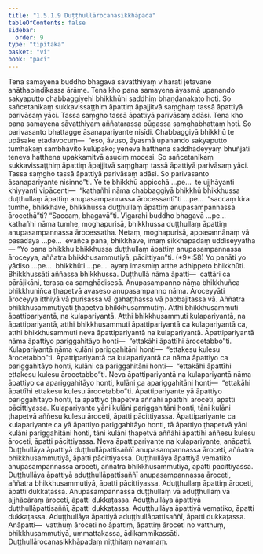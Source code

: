 ```yaml
---
title: "1.5.1.9 Duṭṭhullārocanasikkhāpada"
tableOfContents: false
sidebar:
  order: 9
type: "tipitaka"
basket: "vi"
book: "paci"
---
```



<DynamicBreadcrumb />

<Division number="78" book="paci" e="ch" v="2" p="46">

<Paragraph number="295" book="paci">
Tena samayena buddho bhagavā sāvatthiyaṃ viharati jetavane anāthapiṇḍikassa ārāme. Tena kho pana samayena āyasmā upanando sakyaputto chabbaggiyehi bhikkhūhi saddhiṃ bhaṇḍanakato hoti. So sañcetanikaṃ sukkavissaṭṭhiṃ āpattiṃ āpajjitvā saṃghaṃ tassā āpattiyā parivāsaṃ yāci. Tassa saṃgho tassā āpattiyā parivāsaṃ adāsi. Tena kho pana samayena sāvatthiyaṃ aññatarassa pūgassa saṃghabhattaṃ hoti. So parivasanto bhattagge āsanapariyante nisīdi. Chabbaggiyā bhikkhū te upāsake etadavocuṃ—  “eso, āvuso, āyasmā upanando sakyaputto tumhākaṃ sambhāvito kulūpako; yeneva hatthena saddhādeyyaṃ bhuñjati teneva hatthena upakkamitvā asuciṃ mocesi. So sañcetanikaṃ sukkavissaṭṭhiṃ āpattiṃ āpajjitvā saṃghaṃ tassā āpattiyā parivāsaṃ yāci. Tassa saṃgho tassā āpattiyā parivāsaṃ adāsi. So parivasanto āsanapariyante nisinno”ti.
</Paragraph>

<Paragraph number="296" book="paci">
Ye te bhikkhū appicchā …pe…  te ujjhāyanti khiyyanti vipācenti—  “kathañhi nāma chabbaggiyā bhikkhū bhikkhussa duṭṭhullaṃ āpattiṃ anupasampannassa ārocessantī”ti …pe…  “saccaṃ kira tumhe, bhikkhave, bhikkhussa duṭṭhullaṃ āpattiṃ anupasampannassa ārocethā”ti? “Saccaṃ, bhagavā”ti. Vigarahi buddho bhagavā …pe…  kathañhi nāma tumhe, moghapurisā, bhikkhussa duṭṭhullaṃ āpattiṃ anupasampannassa ārocessatha. Netaṃ, moghapurisā, appasannānaṃ vā pasādāya …pe…  evañca pana, bhikkhave, imaṃ sikkhāpadaṃ uddiseyyātha—
</Paragraph>

</Division>
<Division number="79" book="paci" e="ch" v="2" p="47">

<Paragraph number="297" book="paci">
<Emphasis>“Yo pana bhikkhu bhikkhussa duṭṭhullaṃ āpattiṃ anupasampannassa āroceyya, aññatra bhikkhusammutiyā, pācittiyan”</Emphasis>ti. (*9*:<Emphasis>58</Emphasis>)
</Paragraph>

</Division>
<Division number="80" book="paci" e="ch" v="2" p="47">

<Paragraph number="298" book="paci">
<Emphasis>Yo panā</Emphasis>ti yo yādiso …pe…  <Emphasis>bhikkhū</Emphasis>ti …pe…  ayaṃ imasmiṃ atthe adhippeto bhikkhūti.
</Paragraph>

<Paragraph number="299" book="paci">
<Emphasis>Bhikkhussā</Emphasis>ti aññassa bhikkhussa.
</Paragraph>

<Paragraph number="300" book="paci">
<Emphasis>Duṭṭhullā</Emphasis> nāma āpatti—  cattāri ca pārājikāni, terasa ca saṃghādisesā.
</Paragraph>

<Paragraph number="301" book="paci">
<Emphasis>Anupasampanno</Emphasis> nāma bhikkhuñca bhikkhuniñca ṭhapetvā avaseso anupasampanno nāma.
</Paragraph>

<Paragraph number="302" book="paci">
<Emphasis>Āroceyyā</Emphasis>ti āroceyya itthiyā vā purisassa vā gahaṭṭhassa vā pabbajitassa vā.
</Paragraph>

<Paragraph number="303" book="paci">
<Emphasis>Aññatra bhikkhusammutiyā</Emphasis>ti ṭhapetvā bhikkhusammutiṃ.
</Paragraph>

<Paragraph number="304" book="paci">
Atthi bhikkhusammuti āpattipariyantā, na kulapariyantā. Atthi bhikkhusammuti kulapariyantā, na āpattipariyantā, atthi bhikkhusammuti āpattipariyantā ca kulapariyantā ca, atthi bhikkhusammuti neva āpattipariyantā na kulapariyantā.
</Paragraph>

<Paragraph number="305" book="paci">
<Emphasis>Āpattipariyantā</Emphasis> nāma āpattiyo pariggahitāyo honti—  “ettakāhi āpattīhi ārocetabbo”ti.
</Paragraph>

<Paragraph number="306" book="paci">
<Emphasis>Kulapariyantā</Emphasis> nāma kulāni pariggahitāni honti—  “ettakesu kulesu ārocetabbo”ti. <Emphasis>Āpattipariyantā ca kulapariyantā ca</Emphasis> nāma āpattiyo ca pariggahitāyo honti, kulāni ca pariggahitāni honti—  “ettakāhi āpattīhi ettakesu kulesu ārocetabbo”ti. <Emphasis>Neva āpattipariyantā na kulapariyantā</Emphasis> nāma āpattiyo ca apariggahitāyo honti, kulāni ca apariggahitāni honti—  “ettakāhi āpattīhi ettakesu kulesu ārocetabbo”ti.
</Paragraph>

</Division>
<Division number="81" book="paci" e="ch" v="2" p="48">

<Paragraph number="307" book="paci">
Āpattipariyante yā āpattiyo pariggahitāyo honti, tā āpattiyo ṭhapetvā aññāhi āpattīhi āroceti, āpatti pācittiyassa.
</Paragraph>

<Paragraph number="308" book="paci">
Kulapariyante yāni kulāni pariggahitāni honti, tāni kulāni ṭhapetvā aññesu kulesu āroceti, āpatti pācittiyassa.
</Paragraph>

<Paragraph number="309" book="paci">
Āpattipariyante ca kulapariyante ca yā āpattiyo pariggahitāyo honti, tā āpattiyo ṭhapetvā yāni kulāni pariggahitāni honti, tāni kulāni ṭhapetvā aññāhi āpattīhi aññesu kulesu āroceti, āpatti pācittiyassa.
</Paragraph>

<Paragraph number="310" book="paci">
Neva āpattipariyante na kulapariyante, anāpatti.
</Paragraph>

</Division>
<Division number="82" book="paci" e="ch" v="2" p="48">

<Paragraph number="311" book="paci">
Duṭṭhullāya āpattiyā duṭṭhullāpattisaññī anupasampannassa āroceti, aññatra bhikkhusammutiyā, āpatti pācittiyassa.
</Paragraph>

<Paragraph number="312" book="paci">
Duṭṭhullāya āpattiyā vematiko anupasampannassa āroceti, aññatra bhikkhusammutiyā, āpatti pācittiyassa.
</Paragraph>

<Paragraph number="313" book="paci">
Duṭṭhullāya āpattiyā aduṭṭhullāpattisaññī anupasampannassa āroceti, aññatra bhikkhusammutiyā, āpatti pācittiyassa.
</Paragraph>

<Paragraph number="314" book="paci">
Aduṭṭhullaṃ āpattiṃ āroceti, āpatti dukkaṭassa.
</Paragraph>

<Paragraph number="315" book="paci">
Anupasampannassa duṭṭhullaṃ vā aduṭṭhullaṃ vā ajjhācāraṃ āroceti, āpatti dukkaṭassa.
</Paragraph>

<Paragraph number="316" book="paci">
Aduṭṭhullāya āpattiyā duṭṭhullāpattisaññī, āpatti dukkaṭassa.
</Paragraph>

<Paragraph number="317" book="paci">
Aduṭṭhullāya āpattiyā vematiko, āpatti dukkaṭassa.
</Paragraph>

<Paragraph number="318" book="paci">
Aduṭṭhullāya āpattiyā aduṭṭhullāpattisaññī, āpatti dukkaṭassa.
</Paragraph>

</Division>
<Division number="83" book="paci" e="ch" v="2" p="49">

<Paragraph number="319" book="paci">
Anāpatti—  vatthuṃ āroceti no āpattiṃ, āpattiṃ āroceti no vatthuṃ, bhikkhusammutiyā, ummattakassa, ādikammikassāti.

</Paragraph>
</Division>

<Paragraph number="320" type="center" book="paci">
Duṭṭhullārocanasikkhāpadaṃ niṭṭhitaṃ navamaṃ.
</Paragraph>